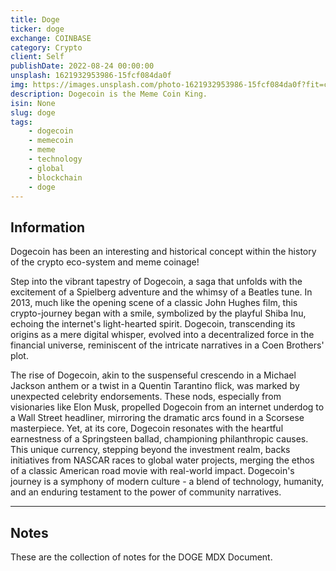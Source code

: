 ```yaml
---
title: Doge
ticker: doge
exchange: COINBASE
category: Crypto
client: Self
publishDate: 2022-08-24 00:00:00
unsplash: 1621932953986-15fcf084da0f
img: https://images.unsplash.com/photo-1621932953986-15fcf084da0f?fit=crop&w=1400&h=700&q=75
description: Dogecoin is the Meme Coin King.
isin: None
slug: doge
tags:
    - dogecoin
    - memecoin
    - meme
    - technology
    - global
    - blockchain
    - doge
---
```


## Information

Dogecoin has been an interesting and historical concept within the history of the crypto eco-system and meme coinage!

Step into the vibrant tapestry of Dogecoin, a saga that unfolds with the excitement of a Spielberg adventure and the whimsy of a Beatles tune.
In 2013, much like the opening scene of a classic John Hughes film, this crypto-journey began with a smile, symbolized by the playful Shiba Inu, echoing the internet's light-hearted spirit.
Dogecoin, transcending its origins as a mere digital whisper, evolved into a decentralized force in the financial universe, reminiscent of the intricate narratives in a Coen Brothers' plot.

The rise of Dogecoin, akin to the suspenseful crescendo in a Michael Jackson anthem or a twist in a Quentin Tarantino flick, was marked by unexpected celebrity endorsements.
These nods, especially from visionaries like Elon Musk, propelled Dogecoin from an internet underdog to a Wall Street headliner, mirroring the dramatic arcs found in a Scorsese masterpiece. Yet, at its core, Dogecoin resonates with the heartful earnestness of a Springsteen ballad, championing philanthropic causes. This unique currency, stepping beyond the investment realm, backs initiatives from NASCAR races to global water projects, merging the ethos of a classic American road movie with real-world impact.
Dogecoin's journey is a symphony of modern culture - a blend of technology, humanity, and an enduring testament to the power of community narratives. 

---

## Notes

These are the collection of notes for the DOGE MDX Document.
